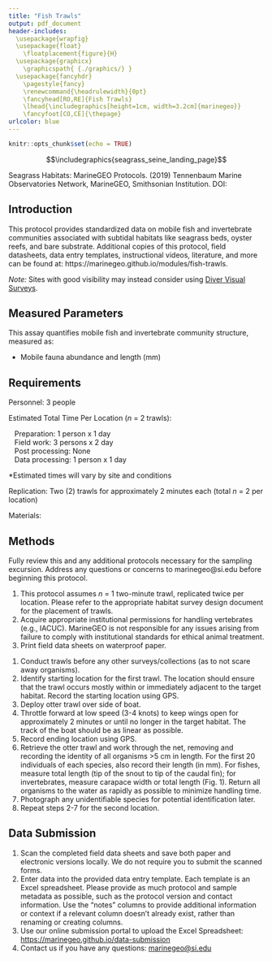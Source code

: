 ```yaml
---
title: "Fish Trawls"
output: pdf_document
header-includes:
  \usepackage{wrapfig}
  \usepackage{float}
    \floatplacement{figure}{H}
  \usepackage{graphicx}
    \graphicspath{ {./graphics/} }
  \usepackage{fancyhdr}
    \pagestyle{fancy}
    \renewcommand{\headrulewidth}{0pt}
    \fancyhead[RO,RE]{Fish Trawls}
    \lhead{\includegraphics[height=1cm, width=3.2cm]{marinegeo}}
    \fancyfoot[CO,CE]{\thepage}
urlcolor: blue
---
```


```r
knitr::opts_chunk$set(echo = TRUE)
```

\noindent\rule{\textwidth}{0.4pt}

$$\includegraphics{seagrass_seine_landing_page}$$


\underline{How to cite this work:} Seagrass Habitats: MarineGEO Protocols. (2019) Tennenbaum Marine Observatories Network, MarineGEO, Smithsonian Institution. DOI:

\vspace*{\fill}
\begin{center}
\includegraphics[height=1.5cm, width=4.8cm]{smithsonian}\\
marinegeo@si.edu
\end{center}

\thispagestyle{empty}
\clearpage
\pagenumbering{arabic}

\noindent\rule{\textwidth}{0.4pt}

## Introduction

This protocol provides standardized data on mobile fish and invertebrate communities associated with subtidal habitats like seagrass beds, oyster reefs, and bare substrate. Additional copies of this protocol, field datasheets, data entry templates, instructional videos, literature, and more can be found at: https://marinegeo.github.io/modules/fish-trawls.  

*Note:* Sites with good visibility may instead consider using [Diver Visual Surveys](https://marinegeo.github.io/modules/visual-census).

\noindent\rule{\textwidth}{0.4pt}

## Measured Parameters

This assay quantifies mobile fish and invertebrate community structure, measured as:

* Mobile fauna abundance and length (mm)

\noindent\rule{\textwidth}{0.4pt}

## Requirements

Personnel: 3 people

Estimated Total Time Per Location (*n* = 2 trawls):

|    Preparation: 1 person x 1 day
|    Field work: 3 persons x 2 day
|    Post processing: None
|    Data processing: 1 person x 1 day

*Estimated times will vary by site and conditions

Replication: Two (2) trawls for approximately 2 minutes each (total *n* = 2 per location)

Materials:

\underline{Survey Design:}

\renewcommand{\labelitemi}{$\square$}
\setlength{\parskip}{0.1em}
\begin{itemize}
  \item 1 50-m metric transect tape
  \item Hand-held GPS unit
  \item 2 PVC marker poles (diameter and length as needed)
\end{itemize}
\vspace{\baselineskip}

\underline{Fieldwork:}

\renewcommand{\labelitemi}{$\square$}
\setlength{\parskip}{0.1em}
\begin{itemize}
  \item 1 otter trawl (record dimensions including length, width, opening, and mesh size)
  \item Waterproof paper
  \item Pencil
  \item Clipboard
  \item Ruler (mm)
\end{itemize}

\noindent\rule{\textwidth}{0.4pt}

## Methods

Fully review this and any additional protocols necessary for the sampling excursion. Address any questions or concerns to marinegeo@si.edu before beginning this protocol.
\vspace{\baselineskip}

\begin{wrapfigure}{r}{0.4\textwidth}
  \begin{center}
    \includegraphics[width=0.4\textwidth]{measurement_examples}
  \end{center}
  \vspace{-20mm}
  \caption{Length measurement for different taxonomic groups that may be caught in the trawl}
\end{wrapfigure}

\underline{Preparation:}

1.	This protocol assumes *n* = 1 two-minute trawl, replicated twice per location. Please refer to the appropriate habitat survey design document for the placement of trawls.
2.  Acquire appropriate institutional permissions for handling vertebrates (e.g., IACUC). MarineGEO is not responsible for any issues arising from failure to comply with institutional standards for ethical animal treatment.
3.	Print field data sheets on waterproof paper.
\vspace{\baselineskip}

\underline{Fieldwork:}

1.	Conduct trawls before any other surveys/collections (as to not scare away organisms).
2.	Identify starting location for the first trawl. The location should ensure that the trawl occurs mostly within or immediately adjacent to the target habitat. Record the starting location using GPS.
3.	Deploy otter trawl over side of boat.
4.	Throttle forward at low speed (3-4 knots) to keep wings open for approximately 2 minutes or until no longer in the target habitat. The track of the boat should be as linear as possible.
5.	Record ending location using GPS.
6.	Retrieve the otter trawl and work through the net, removing and recording the identity of all organisms >5 cm in length. For the first 20 individuals of each species, also record their length (in mm). For fishes, measure total length (tip of the snout to tip of the caudal fin); for invertebrates, measure carapace width or total length (Fig. 1).  Return all organisms to the water as rapidly as possible to minimize handling time.
7.	Photograph any unidentifiable species for potential identification later.
8.	Repeat steps 2-7 for the second location.
\vspace{\baselineskip}

\noindent\rule{\textwidth}{0.4pt}

## Data Submission

1. Scan the completed field data sheets and save both paper and electronic versions locally. We do not require you to submit the scanned forms.
2. Enter data into the provided data entry template. Each template is an Excel spreadsheet. Please provide as much protocol and sample metadata as possible, such as the protocol version and contact information. Use the “notes” columns to provide additional information or context if a relevant column doesn’t already exist, rather than renaming or creating columns.
3. Use our online submission portal to upload the Excel Spreadsheet: [https://marinegeo.github.io/data-submission](https://marinegeo.github.io/data-submission)
4. Contact us if you have any questions: [marinegeo@si.edu](mailto:marinegeo@si.edu)
